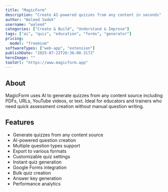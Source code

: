 ```yaml
---
title: "MagicForm"
description: "Create AI-powered quizzes from any content in seconds"
author: "Waleed Sadek"
username: "waleed"
categories: ["Create & Build", "Understand & Improve"]
tags: ["ai", "quiz", "education", "forms", "generator"]
pricing:
  model: "freemium"
softwareTypes: ["web-app", "extension"]
publishDate: "2025-07-22T20:36:00.317Z"
heroImage: ""
toolUrl: "https://www.magicform.app"
---
```

## About
MagicForm uses AI to generate quizzes from any content source including PDFs, URLs, YouTube videos, or text. Ideal for educators and trainers who need quick assessment creation without manual question writing.

## Features
- Generate quizzes from any content source
- AI-powered question creation
- Multiple question types support
- Export to various formats
- Customizable quiz settings
- Instant quiz generation
- Google Forms integration
- Bulk quiz creation
- Answer key generation
- Performance analytics
